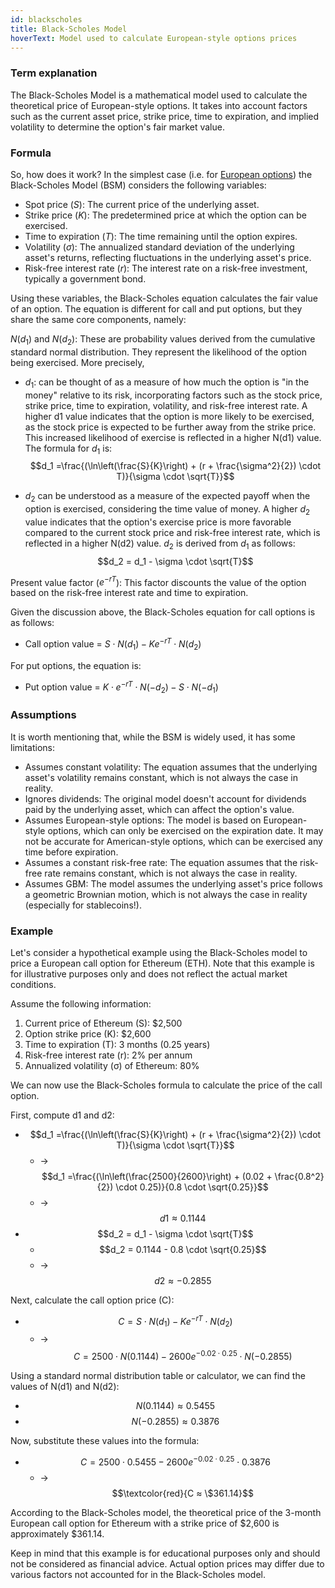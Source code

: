 ```yaml
---
id: blackscholes
title: Black-Scholes Model
hoverText: Model used to calculate European-style options prices
---
```


### Term explanation

The Black-Scholes Model is a mathematical model used to calculate the theoretical price of European-style options. It takes into account factors such as the current asset price, strike price, time to expiration, and implied volatility to determine the option's fair market value.


### Formula
So, how does it work? In the simplest case (i.e. for [European options](/docs/terms/european)) the Black-Scholes Model (BSM) considers the following variables:

- Spot price ($S$): The current price of the underlying asset.
- Strike price ($K$): The predetermined price at which the option can be exercised.
- Time to expiration ($T$): The time remaining until the option expires.
- Volatility ($\sigma$): The annualized standard deviation of the underlying asset's returns, reflecting fluctuations in the underlying asset's price.
- Risk-free interest rate ($r$): The interest rate on a risk-free investment, typically a government bond.

Using these variables, the Black-Scholes equation calculates the fair value of an option. The equation is different for call and put options, but they share the same core components, namely:

$N(d_1)$ and $N(d_2)$: These are probability values derived from the cumulative standard normal distribution. They represent the likelihood of the option being exercised. More precisely,

- $d_1$:  can be thought of as a measure of how much the option is "in the money" relative to its risk, incorporating factors such as the stock price, strike price, time to expiration, volatility, and risk-free interest rate. A higher d1 value indicates that the option is more likely to be exercised, as the stock price is expected to be further away from the strike price. This increased likelihood of exercise is reflected in a higher N(d1) value. The formula for $d_1$ is: $$d_1 =\frac{(\ln\left(\frac{S}{K}\right) + (r + \frac{\sigma^2}{2}) \cdot T)}{\sigma \cdot \sqrt{T}}$$

- $d_2$  can be understood as a measure of the expected payoff when the option is exercised, considering the time value of money. A higher $d_2$ value indicates that the option's exercise price is more favorable compared to the current stock price and risk-free interest rate, which is reflected in a higher N(d2) value. $d_2$ is derived from $d_1$ as follows: $$d_2 = d_1 - \sigma \cdot \sqrt{T}$$

Present value factor ($e^{-rT}$): This factor discounts the value of the option based on the risk-free interest rate and time to expiration. 

Given the discussion above, the Black-Scholes equation for call options is as follows:
- Call option value = $S \cdot N(d_1) - K  e^{-rT} \cdot N(d_2)$

For put options, the equation is:
- Put option value = $K \cdot e^{-rT} \cdot N(-d_2) - S \cdot N(-d_1)$


### Assumptions
It is worth mentioning that, while the BSM is widely used, it has some limitations:

- Assumes constant volatility: The equation assumes that the underlying asset's volatility remains constant, which is not always the case in reality.
- Ignores dividends: The original model doesn't account for dividends paid by the underlying asset, which can affect the option's value.
- Assumes European-style options: The model is based on European-style options, which can only be exercised on the expiration date. It may not be accurate for American-style options, which can be exercised any time before expiration.
- Assumes a constant risk-free rate: The equation assumes that the risk-free rate remains constant, which is not always the case in reality.
- Assumes GBM: The model assumes the underlying asset's price follows a geometric Brownian motion, which is not always the case in reality (especially for stablecoins!).


### Example

Let's consider a hypothetical example using the Black-Scholes model to price a European call option for Ethereum (ETH). Note that this example is for illustrative purposes only and does not reflect the actual market conditions.

Assume the following information:
1. Current price of Ethereum (S): $2,500
2. Option strike price (K): $2,600
3. Time to expiration (T): 3 months (0.25 years)
4. Risk-free interest rate (r): 2% per annum
5. Annualized volatility (σ) of Ethereum: 80%

We can now use the Black-Scholes formula to calculate the price of the call option.

First, compute d1 and d2:
- $$d_1 =\frac{(\ln\left(\frac{S}{K}\right) + (r + \frac{\sigma^2}{2}) \cdot T)}{\sigma \cdot \sqrt{T}}$$
    - &rarr; $$d_1 =\frac{(\ln\left(\frac{2500}{2600}\right) + (0.02 + \frac{0.8^2}{2}) \cdot 0.25)}{0.8 \cdot \sqrt{0.25}}$$
    - &rarr; $$d1 ≈ 0.1144$$
- $$d_2 = d_1 - \sigma \cdot \sqrt{T}$$
    - $$d_2 = 0.1144 - 0.8 \cdot \sqrt{0.25}$$
    - &rarr; $$d2 ≈ -0.2855$$

Next, calculate the call option price (C):
- $$C = S \cdot N(d_1) - K  e^{-rT} \cdot N(d_2)$$
    - &rarr; $$C = 2500 \cdot N(0.1144) - 2600  e^{-0.02 \cdot 0.25} \cdot N(-0.2855)$$

Using a standard normal distribution table or calculator, we can find the values of N(d1) and N(d2):
- $$N(0.1144) ≈ 0.5455$$
- $$N(-0.2855) ≈ 0.3876$$

Now, substitute these values into the formula:
- $$C = 2500 \cdot 0.5455 - 2600  e^{-0.02 \cdot 0.25} \cdot 0.3876$$
    - &rarr; $$\textcolor{red}{C ≈ \$361.14}$$

According to the Black-Scholes model, the theoretical price of the 3-month European call option for Ethereum with a strike price of $2,600 is approximately $361.14.

Keep in mind that this example is for educational purposes only and should not be considered as financial advice. Actual option prices may differ due to various factors not accounted for in the Black-Scholes model.
